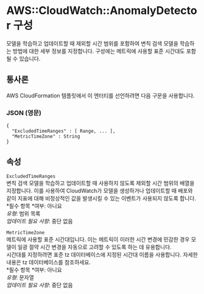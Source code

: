 # AWS::CloudWatch::AnomalyDetector 구성

모델을 학습하고 업데이트할 때 제외할 시간 범위를 포함하여 변칙 검색 모델을 학습하는 방법에 대한 세부 정보를 지정합니다. 구성에는 메트릭에 사용할 표준 시간대도 포함될 수 있습니다.

## 통사론

AWS CloudFormation 템플릿에서 이 엔터티를 선언하려면 다음 구문을 사용합니다.

### JSON (영문)

```
{
  "ExcludedTimeRanges" : [ Range, ... ],
  "MetricTimeZone" : String
}
```

## 속성

`ExcludedTimeRanges`  
변칙 검색 모델을 학습하고 업데이트할 때 사용하지 않도록 제외할 시간 범위의 배열을 지정합니다. 이를 사용하여 CloudWatch가 모델을 생성하거나 업데이트할 때 배포와 같이 지표에 대해 비정상적인 값을 발생시킬 수 있는 이벤트가 사용되지 않도록 합니다.  
*필수 항목 *여부: 아니요  
_유형_: 범위 목록  
_업데이트 필요 사항_: 중단 없음

`MetricTimeZone`  
메트릭에 사용할 표준 시간대입니다. 이는 메트릭이 이러한 시간 변경에 민감한 경우 모델이 일광 절약 시간 변경을 자동으로 고려할 수 있도록 하는 데 유용합니다.  
시간대를 지정하려면 표준 tz 데이터베이스에 지정된 시간대 이름을 사용합니다. 자세한 내용은 tz 데이터베이스를 참조하세요.  
*필수 항목 *여부: 아니요  
_유형_: 문자열  
_업데이트 필요 사항_: 중단 없음
